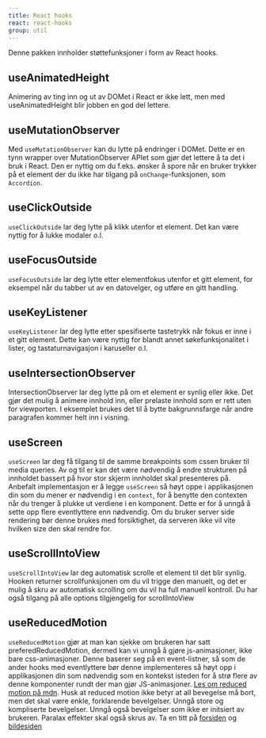 ```yaml
---
title: React hooks
react: react-hooks
group: util
---
```



<p>
    <span class="jkl-lead">Denne pakken innholder støttefunksjoner i form av React hooks.</span>
</p>

## useAnimatedHeight

Animering av ting inn og ut av DOMet i React er ikke lett, men med useAnimatedHeight blir jobben en god del lettere.

<ComponentExample component={AnimationExample} />

## useMutationObserver

Med `useMutationObserver` kan du lytte på endringer i DOMet. Dette er en tynn wrapper over MutationObserver APIet som gjør det lettere å ta det i bruk i React. Den er nyttig om du f.eks. ønsker å spore når en bruker trykker på et element der du ikke har tilgang på `onChange`-funksjonen, som `Accordion`.

<ComponentExample component={MutationObserverExample} />

## useClickOutside

`useClickOutside` lar deg lytte på klikk utenfor et element. Det kan være nyttig for å lukke modaler o.l.

<ComponentExample component={ClickOutsideExample} />

## useFocusOutside

`useFocusOutside` lar deg lytte etter elementfokus utenfor et gitt element, for eksempel når du tabber ut av en datovelger, og utføre en gitt handling.

<ComponentExample component={FocusOutsideExample} />

## useKeyListener

`useKeyListener` lar deg lytte etter spesifiserte tastetrykk når fokus er inne i et gitt element. Dette kan være nyttig for blandt annet søkefunksjonalitet i lister, og tastaturnavigasjon i karuseller o.l.

<ComponentExample component={KeyListenerExample} />

## useIntersectionObserver

IntersectionObserver lar deg lytte på om et element er synlig eller ikke. Det gjør det mulig å animere innhold inn, eller prelaste innhold som er rett uten for viewporten. I eksemplet brukes det til å bytte bakgrunnsfarge når andre paragrafen kommer helt inn i visning.

<ComponentExample component={IntersectionObserverExample} />

## useScreen

`useScreen` lar deg få tilgang til de samme breakpoints som cssen bruker til media queries. Av og til er kan det være nødvendig å endre strukturen på innholdet bassert på hvor stor skjerm innholdet skal presenteres på. Anbefalt implementasjon er å legge `useScreen` så høyt oppe i applikasjonen din som du mener er nødvendig i en `context`, for å benytte den contexten når du trenger å plukke ut verdiene i en komponent. Dette er for å unngå å sette opp flere eventlyttere enn nødvendig. Om du bruker server side rendering bør denne brukes med forsiktighet, da serveren ikke vil vite hvilken size den skal rendre for.

<ScreenExample />

## useScrollIntoView

`useScrollIntoView` lar deg automatisk scrolle et element til det blir synlig. Hooken returner scrollfunksjonen om du vil trigge den manuelt, og det er mulig å skru av automatisk scrolling om du vil ha full manuell kontroll. Du har også tilgang på alle options tilgjengelig for scrollIntoView

<ScrollIntoViewExample />

## useReducedMotion

`useReducedMotion` gjør at man kan sjekke om brukeren har satt preferedReducedMotion, dermed kan vi unngå å gjøre js-animasjoner, ikke bare css-animasjoner. Denne baserer seg på en event-listner, så som de ander hooks med eventlyttere bør denne implementeres så høyt opp i applikasjonen din som nødvendig som en kontekst isteden for å strø flere av denne komponenter rundt der man gjør JS-animasjoner. [Les om reduced motion på mdn](https://developer.mozilla.org/en-US/docs/Web/CSS/@media/prefers-reduced-motion). Husk at reduced motion ikke betyr at all bevegelse må bort, men det skal være enkle, forklarende bevelgelser. Unngå store og kompliserte bevelgelser. Unngå også bevelgelser som ikke er initsiert av brukeren. Paralax effekter skal også skrus av. Ta en titt på [forsiden](/) og [bildesiden](/profil/bildebruk)

<ReducedMotionExample />
